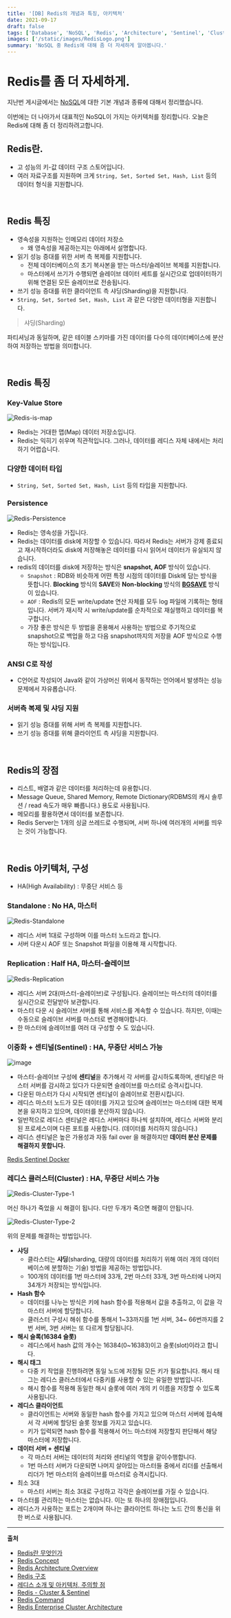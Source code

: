 ```yaml
---
title: '[DB] Redis의 개념과 특징, 아키텍처'
date: 2021-09-17
draft: false
tags: ['Database', 'NoSQL', 'Redis', 'Architecture', 'Sentinel', 'Cluster']
images: ['/static/images/RedisLogo.png']
summary: 'NoSQL 중 Redis에 대해 좀 더 자세하게 알아봅니다.'
---
```


# Redis를 좀 더 자세하게.

지난번 게시글에서는 [NoSQL](https://azderica.github.io/00-db-nosql/)에 대한 기본 개념과 종류에 대해서 정리했습니다.

이번에는 더 나아가서 대표적인 NoSQL이 가지는 아키텍처를 정리합니다. 오늘은 Redis에 대해 좀 더 정리하려고합니다.

## Redis란.

- 고 성능의 키-값 데이터 구조 스토어입니다.
- 여러 자료구조를 지원하며 크게 `String, Set, Sorted Set, Hash, List` 등의 데이터 형식을 지원합니다.

<br />

## Redis 특징

- 영속성을 지원하는 인메모리 데이터 저장소
  - 왜 영속성을 제공하는지는 아래에서 설명합니다.
- 읽기 성능 증대를 위한 서버 측 복제를 지원합니다.
  - 전체 데이터베이스의 초기 복사본을 받는 마스터/슬레이브 복제를 지원합니다.
  - 마스터에서 쓰기가 수행되면 슬레이브 데이터 세트를 실시간으로 업데이터하기 위해 연결된 모든 슬레이브로 전송됩니다.
- 쓰기 성능 증대를 위한 클라이언트 측 샤딩(Sharding)을 지원합니다.
- `String, Set, Sorted Set, Hash, List` 과 같은 다양한 데이터형을 지원합니다.

> 샤딩(Sharding)

파티셔닝과 동일하며, 같은 테이블 스키마를 가진 데이터를 다수의 데이터베이스에 분산하여 저장하는 방법을 의미합니다.

<br />

## Redis 특징

### Key-Value Store

![Redis-is-map](https://user-images.githubusercontent.com/42582516/133774329-00ddf3c0-a24e-40b0-9dd8-460616ea5400.png)

- Redis는 거대한 맵(Map) 데이터 저장소입니다.
- Redis는 익히기 쉬우며 직관적입니다. 그러나, 데이터를 레디스 자체 내에서는 처리하기 어렵습니다.

### 다양한 데이터 타입

- `String, Set, Sorted Set, Hash, List` 등의 타입을 지원합니다.

### Persistence

![Redis-Persistence](https://user-images.githubusercontent.com/42582516/133775761-c7644499-ae6f-4aa8-bd25-8208780c41e0.png)

- Redis는 영속성을 가집니다.
- Redis는 데이터를 disk에 저장할 수 있습니다. 따라서 Redis는 서버가 강제 종료되고 재시작하더라도 disk에 저장해놓은 데이터를 다시 읽어서 데이터가 유실되지 않습니다.
- redis의 데이터를 disk에 저장하는 방식은 **snapshot, AOF** 방식이 있습니다.
  - `Snapshot` : RDB와 비슷하게 어떤 특정 시점의 데이터를 Disk에 담는 방식을 뜻합니다. **Blocking** 방식의 **SAVE**와 **Non-blocking** 방식의 **[BGSAVE](http://redisgate.kr/redis/server/bgsave.php)** 방식이 있습니다.
  - `AOF` : Redis의 모든 write/update 연산 자체를 모두 log 파일에 기록하는 형태입니다. 서버가 재시작 시 write/update를 순차적으로 재실행하고 데이터를 복구합니다.
  - 가장 좋은 방식은 두 방법을 혼용해서 사용하는 방법으로 주기적으로 snapshot으로 백업을 하고 다음 snapshot까지의 저장을 AOF 방식으로 수행하는 방식입니다.

### ANSI C로 작성

- C언어로 작성되어 Java와 같이 가상머신 위에서 동작하는 언어에서 발생하는 성능 문제에서 자유롭습니다.

### 서버측 복제 및 샤딩 지원

- 읽기 성능 증대를 위해 서버 측 복제를 지원합니다.
- 쓰기 성능 증대를 위해 클라이언트 측 샤딩을 지원합니다.

<br />

## Redis의 장점

- 리스트, 배열과 같은 데이터를 처리하는데 유용합니다.
- Message Queue, Shared Memory, Remote Dictionary(RDBMS의 캐시 솔루션 / read 속도가 매우 빠릅니다.) 용도로 사용됩니다.
- 메모리를 활용하면서 데이터를 보존합니다.
- Redis Server는 1개의 싱글 쓰레드로 수행되며, 서버 하나에 여러개의 서버를 띄우는 것이 가능합니다.

<br />

## Redis 아키텍처, 구성

- HA(High Availability) : 무중단 서비스 등

### Standalone : No HA, 마스터

![Redis-Standalone](https://user-images.githubusercontent.com/42582516/133778042-cf59f712-752a-4c61-8a1a-b9ac435726a1.png)

- 레디스 서버 1대로 구성하며 이를 마스터 노드라고 합니다.
- 서버 다운시 AOF 또는 Snapshot 파일을 이용해 재 시작합니다.

### Replication : Half HA, 마스터-슬레이브

![Redis-Replication](https://user-images.githubusercontent.com/42582516/133778753-41bfa929-aa5f-48e5-9509-7e4df1379baa.png)

- 레디스 서버 2대(마스터-슬레이브)로 구성됩니다. 슬레이브는 마스터의 데이터를 실시간으로 전달받아 보관합니다.
- 마스터 다운 시 슬레이브 서버를 통해 서비스를 계속할 수 있습니다. 하지만, 이때는 수동으로 슬레이브 서버를 마스터로 변경해야합니다.
- 한 마스터에 슬레이브를 여러 대 구성할 수 도 있습니다.

### 이중화 + 센티널(Sentinel) : HA, 무중단 서비스 가능

![image](https://user-images.githubusercontent.com/42582516/133779960-5c97207f-75d7-405c-a4ea-730bba593e2d.png)

- 마스터-슬레이브 구성에 **센티널**을 추가해서 각 서버를 감시하도록하며, 센티널은 마스터 서버를 감시하고 있다가 다운되면 슬레이브를 마스터로 승격시킵니다.
- 다운된 마스터가 다시 시작되면 센티널이 슬레이브로 전환시킵니다.
- 레디스 마스터 노드가 모든 데이터를 가지고 있으며 슬레이브는 마스터에 대한 복제본을 유지하고 있으며, 데이터를 분산하지 않습니다.
- 일반적으로 레디스 센티널은 레디스 서버마다 하나씩 설치하며, 레디스 서버와 분리된 프로세스이며 다른 포트를 사용합니다. (데이터를 처리하지 않습니다.)
- 레디스 센티널은 높은 가용성과 자동 fail over 을 해결하지만 **데이터 분산 문제를 해결하지 못합니다.**

[Redis Sentinel Docker](https://hub.docker.com/r/erichsu/redis-sentinel/)

### 레디스 클러스터(Cluster) : HA, 무중단 서비스 가능

![Redis-Cluster-Type-1](https://user-images.githubusercontent.com/42582516/133781464-16c21b85-1ca2-4e0f-8028-5acf9a37a2f8.png)

머신 하나가 죽었을 시 해결이 됩니다. 다만 두개가 죽으면 해결이 안됩니다.

![Redis-Cluster-Type-2](https://user-images.githubusercontent.com/42582516/133782017-fe094509-ed9a-419c-9739-35a766b4e334.png)

위의 문제를 해결하는 방법입니다.

- **샤딩**
  - 클라스터는 **샤딩**(sharding, 대량의 데이터를 처리하기 위해 여러 개의 데이터베이스에 분할하는 기술) 방법을 제공하는 방법입니다.
  - 100개의 데이터를 1번 마스터에 33개, 2번 마스터 33개, 3번 마스터에 나머지 34개가 저장되는 방식입니다.
- **Hash 함수**
  - 데이터를 나누는 방식은 키에 hash 함수를 적용해서 값을 추출하고, 이 값을 각 마스터 서버에 할당합니다.
  - 클러스터 구성시 해쉬 함수를 통해서 1~33까지를 1번 서버, 34~ 66번까지를 2번 서버, 3번 서버는 또 다르게 할당됩니다.
- **해시 슬록(16384 슬롯)**
  - 레디스에서 hash 값의 개수는 16384(0~16383)이고 슬롯(slot)이라고 합니다.
- **해시 태그**
  - 다중 키 작업을 진행하려면 동일 노드에 저장될 모든 키가 필요합니다. 해시 태그는 레디스 클러스터에서 다중키를 사용할 수 있는 유일한 방법입니다.
  - 해시 함수를 적용해 동일한 해시 슬롯에 여러 개의 키 이름을 저장할 수 있도록 사용됩니다.
- **레디스 클라이언트**
  - 클라이언트는 서버와 동일한 hash 함수를 가지고 있으며 마스터 서버에 접속해서 각 서버에 할당된 슬롯 정보를 가지고 있습니다.
  - 키가 입력되면 hash 함수를 적용해서 어느 마스터에 저장할지 판단해서 해당 마스터에 저장합니다.
- **데이터 서버 + 센티널**
  - 각 마스터 서버는 데이터의 처리와 센티널의 역할을 같이수행합니다.
  - 1번 마스터 서버가 다운되면 나머지 살아있는 마스터들 중에서 리더를 선출해서 리더가 1번 마스터의 슬레이브를 마스터로 승격시킵니다.
- 최소 3대
  - 마스터 서버는 최소 3대로 구성하고 각각은 슬레이브를 가질 수 있습니다.
- 마스터를 관리하는 마스터는 없습니다. 이는 또 하나의 장애점입니다.
- 레디스가 사용하는 포트는 2개이며 하나는 클라이언트 하나는 노드 간의 통신을 위한 버스로 사용됩니다.

---

**출처**

- [Redis란 무엇인가](https://jyejye9201.medium.com/%EB%A0%88%EB%94%94%EC%8A%A4-redis-%EB%9E%80-%EB%AC%B4%EC%97%87%EC%9D%B8%EA%B0%80-2b7af75fa818)
- [Redis Concept](https://docs.redis.com/latest/rs/concepts/)
- [Redis Architecture Overview](http://redisgate.kr/redis/configuration/redis_overview.php)
- [Redis 구조](https://cla9.tistory.com/101)
- [레디스 소개 및 아키텍처, 주의할 점](https://engkimbs.tistory.com/869)
- [Redis - Cluster & Sentinel](https://coding-start.tistory.com/128)
- [Redis Command](https://redis.io/commands)
- [Redis Enterprise Cluster Architecture](https://redis.com/redis-enterprise/technology/redis-enterprise-cluster-architecture/)
